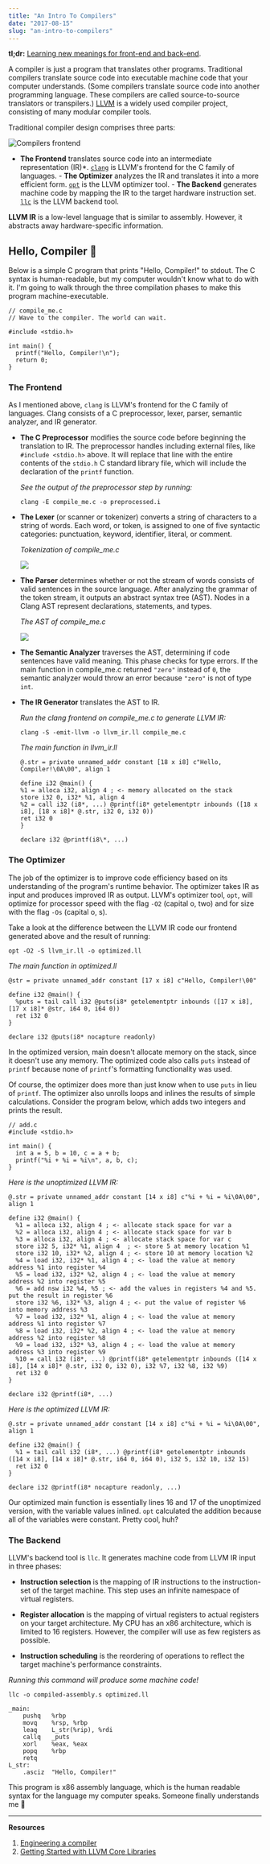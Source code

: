 ```yaml
---
title: "An Intro To Compilers"
date: "2017-08-15"
slug: "an-intro-to-compilers"
---
```


**tl;dr:** [Learning new meanings for front-end and back-end](https://twitter.com/norchard/status/864246049266958336).

A compiler is just a program that translates other programs. Traditional compilers translate source code into executable machine code that your computer understands. (Some compilers translate source code into another programming language. These compilers are called source-to-source translators or transpilers.) [LLVM](http://llvm.org/) is a widely used compiler project, consisting of many modular compiler tools.

Traditional compiler design comprises three parts:

![Compilers frontend](../src/images/art-collection.png)

- **The Frontend** translates source
  code into an intermediate representation (IR)\*. [`clang`](http://clang.llvm.org/)
  is LLVM's frontend for the C family of languages. - **The Optimizer** analyzes the
  IR and translates it into a more efficient form. [`opt`](http://llvm.org/docs/CommandGuide/opt.html)
  is the LLVM optimizer tool. - **The Backend** generates machine code by mapping the
  IR to the target hardware instruction set. [`llc`](http://llvm.org/docs/CommandGuide/llc.html)
  is the LLVM backend tool.

**LLVM IR** is a low-level language that is similar to assembly. However, it abstracts away hardware-specific information.

## Hello, Compiler 👋

Below is a simple C program that prints "Hello, Compiler!" to stdout. The C syntax is human-readable, but my computer wouldn't know what to do with it. I'm going to walk through the three compilation phases to make this program machine-executable.

```
// compile_me.c
// Wave to the compiler. The world can wait.

#include <stdio.h>

int main() {
  printf("Hello, Compiler!\n");
  return 0;
}
```

### The Frontend

As I mentioned above, `clang` is LLVM's frontend for the C family of languages. Clang consists of a C preprocessor, lexer, parser, semantic analyzer, and IR generator.

- **The C Preprocessor** modifies the source code before beginning the translation to IR. The preprocessor handles including external files, like `#include <stdio.h>` above. It will replace that line with the entire contents of the `stdio.h` C standard library file, which will include the declaration of the `printf` function.

  _See the output of the preprocessor step by running:_

  ```
  clang -E compile_me.c -o preprocessed.i
  ```

- **The Lexer** (or scanner or tokenizer) converts a string of characters to a string of words. Each word, or token, is assigned to one of five syntactic categories: punctuation, keyword, identifier, literal, or comment.

  _Tokenization of compile_me.c_

  <img src="/img/blog/compilers/lexer.jpg" />

- **The Parser** determines whether or not the stream of words consists of valid sentences in the source language. After analyzing the grammar of the token stream, it outputs an abstract syntax tree (AST). Nodes in a Clang AST represent declarations, statements, and types.

  _The AST of compile_me.c_

  <img src="/img/blog/compilers/tree.jpg" />

- **The Semantic Analyzer** traverses the AST, determining if code sentences have valid meaning. This phase checks for type errors. If the main function in compile_me.c returned `"zero"` instead of `0`, the semantic analyzer would throw an error because `"zero"` is not of type `int`.

- **The IR Generator** translates the AST to IR.

  _Run the clang frontend on compile_me.c to generate LLVM IR:_

  ```
  clang -S -emit-llvm -o llvm_ir.ll compile_me.c
  ```

  _The main function in llvm_ir.ll_

  ```
  @.str = private unnamed_addr constant [18 x i8] c"Hello, Compiler!\0A\00", align 1

  define i32 @main() {
  %1 = alloca i32, align 4 ; <- memory allocated on the stack
  store i32 0, i32* %1, align 4
  %2 = call i32 (i8*, ...) @printf(i8* getelementptr inbounds ([18 x i8], [18 x i8]* @.str, i32 0, i32 0))
  ret i32 0
  }

  declare i32 @printf(i8\*, ...)
  ```

### The Optimizer

The job of the optimizer is to improve code efficiency based on its understanding of the program's runtime behavior. The optimizer takes IR as input and produces improved IR as output. LLVM's optimizer tool, `opt`, will optimize for processor speed with the flag `-O2` (capital o, two) and for size with the flag `-Os` (capital o, s).

Take a look at the difference between the LLVM IR code our frontend generated above and the result of running:

```
opt -O2 -S llvm_ir.ll -o optimized.ll
```

_The main function in optimized.ll_

```
@str = private unnamed_addr constant [17 x i8] c"Hello, Compiler!\00"

define i32 @main() {
  %puts = tail call i32 @puts(i8* getelementptr inbounds ([17 x i8], [17 x i8]* @str, i64 0, i64 0))
  ret i32 0
}

declare i32 @puts(i8* nocapture readonly)
```

In the optimized version, main doesn't allocate memory on the stack, since it doesn't use any memory. The optimized code also calls `puts` instead of `printf` because none of `printf`'s formatting functionality was used.

Of course, the optimizer does more than just know when to use `puts` in lieu of `printf`. The optimizer also unrolls loops and inlines the results of simple calculations. Consider the program below, which adds two integers and prints the result.

```
// add.c
#include <stdio.h>

int main() {
  int a = 5, b = 10, c = a + b;
  printf("%i + %i = %i\n", a, b, c);
}
```

_Here is the unoptimized LLVM IR:_

```
@.str = private unnamed_addr constant [14 x i8] c"%i + %i = %i\0A\00", align 1

define i32 @main() {
  %1 = alloca i32, align 4 ; <- allocate stack space for var a
  %2 = alloca i32, align 4 ; <- allocate stack space for var b
  %3 = alloca i32, align 4 ; <- allocate stack space for var c
  store i32 5, i32* %1, align 4  ; <- store 5 at memory location %1
  store i32 10, i32* %2, align 4 ; <- store 10 at memory location %2
  %4 = load i32, i32* %1, align 4 ; <- load the value at memory address %1 into register %4
  %5 = load i32, i32* %2, align 4 ; <- load the value at memory address %2 into register %5
  %6 = add nsw i32 %4, %5 ; <- add the values in registers %4 and %5. put the result in register %6
  store i32 %6, i32* %3, align 4 ; <- put the value of register %6 into memory address %3
  %7 = load i32, i32* %1, align 4 ; <- load the value at memory address %1 into register %7
  %8 = load i32, i32* %2, align 4 ; <- load the value at memory address %2 into register %8
  %9 = load i32, i32* %3, align 4 ; <- load the value at memory address %3 into register %9
  %10 = call i32 (i8*, ...) @printf(i8* getelementptr inbounds ([14 x i8], [14 x i8]* @.str, i32 0, i32 0), i32 %7, i32 %8, i32 %9)
  ret i32 0
}

declare i32 @printf(i8*, ...)
```

_Here is the optimized LLVM IR:_

```
@.str = private unnamed_addr constant [14 x i8] c"%i + %i = %i\0A\00", align 1

define i32 @main() {
  %1 = tail call i32 (i8*, ...) @printf(i8* getelementptr inbounds ([14 x i8], [14 x i8]* @.str, i64 0, i64 0), i32 5, i32 10, i32 15)
  ret i32 0
}

declare i32 @printf(i8* nocapture readonly, ...)
```

Our optimized main function is essentially lines 16 and 17 of the unoptimized version, with the variable values inlined. `opt` calculated the addition because all of the variables were constant. Pretty cool, huh?

### The Backend

LLVM's backend tool is `llc`. It generates machine code from LLVM IR input in three phases:

- **Instruction selection** is the mapping of IR instructions to the instruction-set of the target machine. This step uses an infinite namespace of virtual registers.

- **Register allocation** is the mapping of virtual registers to actual registers on your target architecture. My CPU has an x86 architecture, which is limited to 16 registers. However, the compiler will use as few registers as possible.

- **Instruction scheduling** is the reordering of operations to reflect the target machine's performance constraints.

_Running this command will produce some machine code!_

```
llc -o compiled-assembly.s optimized.ll
```

```
_main:
	pushq	%rbp
	movq	%rsp, %rbp
	leaq	L_str(%rip), %rdi
	callq	_puts
	xorl	%eax, %eax
	popq	%rbp
	retq
L_str:
	.asciz	"Hello, Compiler!"
```

This program is x86 assembly language, which is the human readable syntax for the language my computer speaks. Someone finally understands me 🙌

---

**Resources**

1. [Engineering a compiler](https://www.amazon.com/Engineering-Compiler-Second-Keith-Cooper/dp/012088478X)
2. [Getting Started with LLVM Core Libraries](https://www.amazon.com/Getting-Started-LLVM-Core-Libraries/dp/1782166920)
